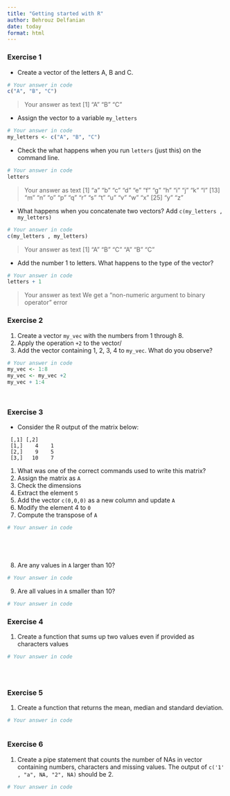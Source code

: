 ```yaml
---
title: "Getting started with R"
author: Behrouz Delfanian
date: today
format: html
---
```


### Exercise 1 {#sec-1}

* Create a vector of the letters A, B and C.

```r
# Your answer in code
c("A", "B", "C")

```
> Your answer as text
[1] "A" "B" "C"



* Assign the vector to a variable `my_letters`
```r
# Your answer in code
my_letters <- c("A", "B", "C")

```


* Check the what happens when you run `letters` (just this) on the command line.
```r
# Your answer in code
letters
```

> Your answer as text
[1] "a" "b" "c" "d" "e" "f" "g" "h" "i" "j" "k" "l"
[13] "m" "n" "o" "p" "q" "r" "s" "t" "u" "v" "w" "x"
[25] "y" "z"



* What happens when you concatenate two vectors? Add `c(my_letters , my_letters)`
```r
# Your answer in code
c(my_letters , my_letters)

```

> Your answer as text
[1] "A" "B" "C" "A" "B" "C"



* Add the number 1 to letters. What happens to the type of the vector?
```r
# Your answer in code
letters + 1


```

> Your answer as text
We get a "non-numeric argument to binary operator" error



### Exercise 2


1. Create a vector `my_vec` with the numbers from 1 through 8.
2. Apply the operation `+2` to the vector/
3. Add the vector containing 1, 2, 3, 4 to `my_vec`. What do you observe?

```r
# Your answer in code
my_vec <- 1:8
my_vec <- my_vec +2
my_vec + 1:4




```



### Exercise 3

* Consider the R output of the matrix below:

```
 [,1] [,2]
 [1,]    4    1
 [2,]    9    5
 [3,]   10    7
```

1. What was one of the correct commands used to write this matrix?
2. Assign the matrix as `A`
3. Check the dimensions
4. Extract the element `5`
5. Add the vector `c(0,0,0)` as a new column and update `A`
6. Modify the element 4 to `0`
7. Compute the transpose of `A`

```r
# Your answer in code






```


8. Are any values in `A` larger than 10? 
```r
# Your answer in code

```

9. Are all values in `A` smaller than 10?
```r
# Your answer in code

```

### Exercise 4

1. Create a function that sums up two values even if provided as characters values

```r
# Your answer in code





```


### Exercise 5

1. Create a function that returns the mean, median and standard deviation.

```r
# Your answer in code



```


### Exercise 6
1. Create a pipe statement that counts the number of NAs in vector containing numbers, characters and missing values.
The output of `c('1' , "a", NA, "2", NA)` should be 2.

```r
# Your answer in code



```


